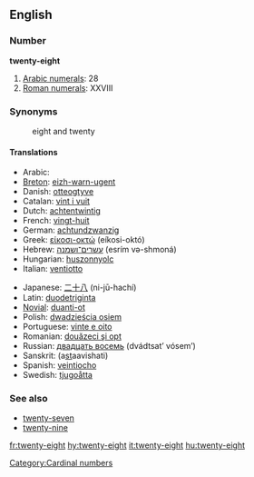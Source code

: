 ==English==

===Number===
'''twenty-eight'''

# [[w:Arabic numerals|Arabic numerals]]: 28
# [[w:Roman numerals|Roman numerals]]: XXVIII

===Synonyms===
:eight and twenty

====Translations====
{{rfc-level|Translations at L4+ not in L3 POS section (AutoFormat would have corrected level of Synonyms)}}
{{top}}
*Arabic: {{ARchar|[[ثمانية وعشرين]]}} {{Unicode|(θamánya w-ʕišrí:n)}}
*[[Breton]]: [[eizh-warn-ugent]]
*Danish: [[otteogtyve]]
*Catalan: [[vint i vuit]]
*Dutch: [[achtentwintig]]
*French: [[vingt-huit]] {{m}}
*German: [[achtundzwanzig]]
*Greek: [[είκοσι-οκτώ]] (eíkosi-októ)
*Hebrew: [[עשרים־ושמנה]] (esrím və-shmoná)
*Hungarian: [[huszonnyolc]]
*Italian: [[ventiotto]]
{{mid}}
*Japanese: [[二十八]] (ni-jū-hachí)
*Latin: [[duodetriginta]]
*[[Novial]]: [[duanti-ot]]
*Polish: [[dwadzieścia osiem]]
*Portuguese: [[vinte e oito]] {{m}}
*Romanian: [[douăzeci şi opt]]
*Russian: [[двадцать восемь]] (dvádtsat’ vósem’)
*Sanskrit: (a<u>st</u>aavi{{m}}shati)
*Spanish: [[veintiocho]]
*Swedish: [[tjugoåtta]]
{{bottom}}

===See also===
*[[twenty-seven]]
*[[twenty-nine]]

[[Category:Cardinal numbers]]

[[fr:twenty-eight]]
[[hy:twenty-eight]]
[[it:twenty-eight]]
[[hu:twenty-eight]]
